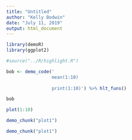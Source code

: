 ```yaml
---
title: "Untitled"
author: "Kelly Bodwin"
date: "July 11, 2019"
output: html_document
---
```


```r

library(demoR)
library(ggplot2)

#source("../R/highlight.R")


```

```r


bob <- demo_code('
                 mean(1:10)
                 
                 print(1:10)') %>% hlt_funs()

bob

```

```r
plot(1:10) 
```

```r
demo_chunk("plot1")
```

```r
demo_chunk("plot1")
```



